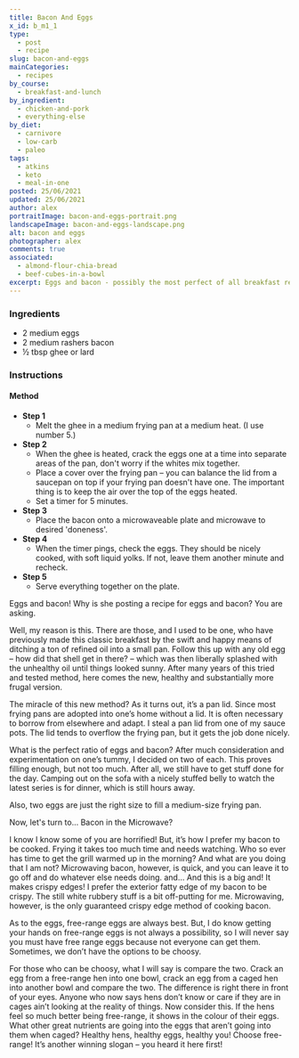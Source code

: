 ```yaml
---
title: Bacon And Eggs
x_id: b_m1_1
type:
  - post
  - recipe
slug: bacon-and-eggs
mainCategories: 
  - recipes
by_course:
  - breakfast-and-lunch
by_ingredient: 
  - chicken-and-pork
  - everything-else
by_diet: 
  - carnivore
  - low-carb
  - paleo
tags: 
  - atkins
  - keto
  - meal-in-one
posted: 25/06/2021
updated: 25/06/2021
author: alex
portraitImage: bacon-and-eggs-portrait.png
landscapeImage: bacon-and-eggs-landscape.png
alt: bacon and eggs
photographer: alex
comments: true  
associated:
  - almond-flour-chia-bread
  - beef-cubes-in-a-bowl
excerpt: Eggs and bacon - possibly the most perfect of all breakfast recipes.
---
```


<Ingredients>

### Ingredients

- 2 medium eggs
- 2 medium rashers bacon
- ½ tbsp ghee or lard

</Ingredients>

<Instructions>

### Instructions

#### Method

  - **Step 1**
    - Melt the ghee in a medium frying pan at a medium heat. (I use number 5.)
  - **Step 2**
    - When the ghee is heated, crack the eggs one at a time into separate areas of the pan, don't worry if the whites mix together.
    - Place a cover over the frying pan – you can balance the lid from a saucepan on top if your frying pan doesn't have one. The important thing is to keep the air over the top of the eggs heated. 
    - Set a timer for 5 minutes.
  - **Step 3**
    - Place the bacon onto a microwaveable plate and microwave to desired 'doneness'. 
  - **Step 4**
    - When the timer pings, check the eggs. They should be nicely cooked, with soft liquid yolks. If not, leave them another minute and recheck.
  - **Step 5**
    - Serve everything together on the plate.
      
</Instructions>

<PostBody>

Eggs and bacon! Why is she posting a recipe for eggs and bacon? You are asking.

Well, my reason is this.  There are those, and I used to be one, who have previously made this classic breakfast by the swift and happy means of ditching a ton of refined oil into a small pan. Follow this up with any old egg – how did that shell get in there? – which was then liberally splashed with the unhealthy oil until things looked sunny. After many years of this tried and tested method, here comes the new, healthy and substantially more frugal version.

The miracle of this new method? As it turns out, it’s a pan lid. Since most frying pans are adopted into one’s home without a lid. It is often necessary to borrow from elsewhere and adapt.  I steal a pan lid from one of my sauce pots. The lid tends to overflow the frying pan, but it gets the job done nicely.


What is the perfect ratio of eggs and bacon? After much consideration and experimentation on one’s tummy, I decided on two of each.  This proves filling enough, but not too much.  After all, we still have to get stuff done for the day.  Camping out on the sofa with a nicely stuffed belly to watch the latest series is for dinner, which is still hours away.

Also, two eggs are just the right size to fill a medium-size frying pan.

Now, let's turn to... Bacon in the Microwave?

I know I know some of you are horrified!  But, it’s how I prefer my bacon to be cooked.  Frying it takes too much time and needs watching.  Who so ever has time to get the grill warmed up in the morning? And what are you doing that I am not?  Microwaving bacon, however, is quick, and you can leave it to go off and do whatever else needs doing. and… And this is a big and! It makes crispy edges! I prefer the exterior fatty edge of my bacon to be crispy. The still white rubbery stuff is a bit off-putting for me.  Microwaving, however, is the only guaranteed crispy edge method of cooking bacon.

As to the eggs, free-range eggs are always best. But, I do know getting your hands on free-range eggs is not always a possibility, so I will never say you must have free range eggs because not everyone can get them. Sometimes, we don’t have the options to be choosy. 

For those who can be choosy, what I will say is compare the two. Crack an egg from a free-range hen into one bowl, crack an egg from a caged hen into another bowl and compare the two. The difference is right there in front of your eyes. Anyone who now says hens don’t know or care if they are in cages ain’t looking at the reality of things.  Now consider this. If the hens feel so much better being free-range, it shows in the colour of their eggs. What other great nutrients are going into the eggs that aren’t going into them when caged? Healthy hens, healthy eggs, healthy you! Choose free-range! It’s another winning slogan – you heard it here first!

</PostBody>
